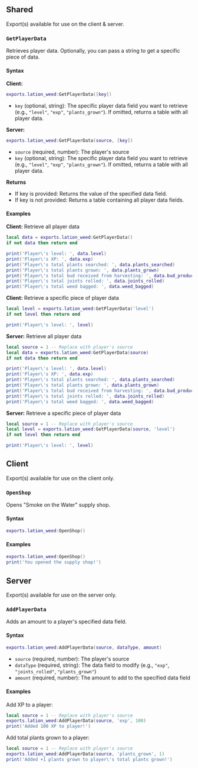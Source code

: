 ## Shared
Export(s) available for use on the client & server.

### ```GetPlayerData```
Retrieves player data. Optionally, you can pass a string to get a specific piece of data.

#### Syntax

**Client:**
```lua copy
exports.lation_weed:GetPlayerData([key])
```
* `key` (optional, string): The specific player data field you want to retrieve (e.g., `"level"`, `"exp"`, `"plants_grown"`). If omitted, returns a table with all player data.

**Server:**
```lua copy
exports.lation_weed:GetPlayerData(source, [key])
```
* `source` (required, number): The player's source
* `key` (optional, string): The specific player data field you want to retrieve (e.g., `"level"`, `"exp"`, `"plants_grown"`). If omitted, returns a table with all player data.

**Returns**
* If key is provided: Returns the value of the specified data field.
* If key is not provided: Returns a table containing all player data fields.

#### Examples  
**Client:** Retrieve all player data
```lua filename="client.lua" copy
local data = exports.lation_weed:GetPlayerData()
if not data then return end

print('Player\'s level: ', data.level)
print('Player\'s XP: ', data.exp)
print('Player\'s total plants searched: ', data.plants_searched)
print('Player\'s total plants grown: ', data.plants_grown)
print('Player\'s total bud received from harvesting: ', data.bud_produced)
print('Player\'s total joints rolled: ', data.joints_rolled)
print('Player\'s total weed bagged: ', data.weed_bagged)
```
**Client:** Retrieve a specific piece of player data
```lua filename="client.lua" copy
local level = exports.lation_weed:GetPlayerData('level')
if not level then return end

print('Player\'s level: ', level)
```
**Server:** Retrieve all player data
```lua filename="server.lua" copy
local source = 1 -- Replace with player's source
local data = exports.lation_weed:GetPlayerData(source)
if not data then return end

print('Player\'s level: ', data.level)
print('Player\'s XP: ', data.exp)
print('Player\'s total plants searched: ', data.plants_searched)
print('Player\'s total plants grown: ', data.plants_grown)
print('Player\'s total bud received from harvesting: ', data.bud_produced)
print('Player\'s total joints rolled: ', data.joints_rolled)
print('Player\'s total weed bagged: ', data.weed_bagged)
```
**Server:** Retrieve a specific piece of player data
```lua filename="server.lua" copy
local source = 1 -- Replace with player's source
local level = exports.lation_weed:GetPlayerData(source, 'level')
if not level then return end

print('Player\'s level: ', level)
```

## Client
Export(s) available for use on the client only.

### ```OpenShop```
Opens "Smoke on the Water" supply shop.

#### Syntax

```lua copy
exports.lation_weed:OpenShop()
```

#### Examples  
```lua filename="client.lua" copy
exports.lation_weed:OpenShop()
print('You opened the supply shop!')
```

## Server
Export(s) available for use on the server only.

### `AddPlayerData`
Adds an amount to a player's specified data field.

#### Syntax
```lua copy
exports.lation_weed:AddPlayerData(source, dataType, amount)
```
* `source` (required, number): The player's source
* `dataType` (required, string): The data field to modify (e.g., `"exp"`, `"joints_rolled"`, `"plants_grown"`)
* `amount` (required, number): The amount to add to the specified data field

#### Examples
Add XP to a player:
```lua filename="server.lua" copy
local source = 1 -- Replace with player's source
exports.lation_weed:AddPlayerData(source, 'exp', 100)
print('Added 100 XP to player!')
```
Add total plants grown to a player:
```lua filename="server.lua" copy
local source = 1 -- Replace with player's source
exports.lation_weed:AddPlayerData(source, 'plants_grown', 1)
print('Added +1 plants grown to player\'s total plants grown!')